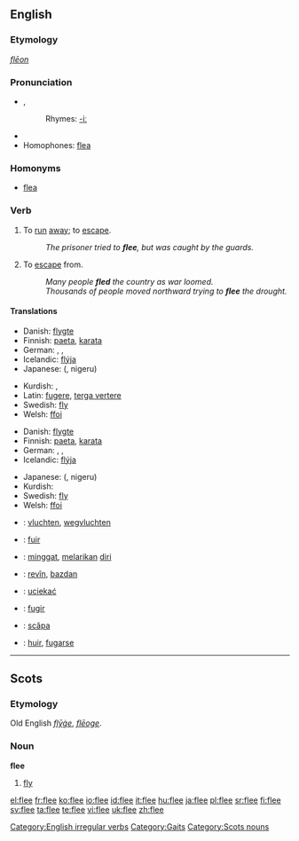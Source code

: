 ==English==

===Etymology===
{{OE.}} ''[[flēon]]''

===Pronunciation===
* {{IPA|/fliː/}}, {{SAMPA|/fli:/}}
*: Rhymes: [[Rhymes:English:-iː|-iː]]
* {{audio|en-us-flee.ogg|Audio (US)}}
* Homophones: [[flea]]

===Homonyms===
* [[flea]]

===Verb===
{{en-verb|flees|fleeing|fled|fled}}

# {{intransitive}} To [[run]] [[away]]; to [[escape]].
#: ''The prisoner tried to '''flee''', but was caught by the guards.''
# {{transitive}} To [[escape]] from.
#: ''Many people '''fled''' the country as war loomed.''
#: ''Thousands of people moved northward trying to '''flee''' the drought.''

====Translations====
{{trans-top|to run away; to escape}}
* Danish: [[flygte]]
* Finnish: [[paeta]], [[karata]]
* German: {{t+|de|fliehen}}, {{t+|de|meiden}}, {{t+|de|flüchten}}
* Icelandic: [[flýja]]
* Japanese: {{Jpan|[[逃げる]]}} ({{Jpan|[[にげる]]}}, nigeru)
{{trans-mid}}
* Kurdish: {{KUchar|[[هه‌ڵاتن]]}}, {{KUchar|[[ده‌رپه‌ڕین]]}}
* Latin: [[fugere]], [[terga vertere]]
* Swedish: [[fly]]
* Welsh: [[ffoi]]
{{trans-bottom}}

{{trans-top|to escape from}}
* Danish: [[flygte]]
* Finnish: [[paeta]], [[karata]]
* German: {{t+|de|fliehen}}, {{t+|de|entfliehen}}, {{t+|de|flüchten}}
* Icelandic: [[flýja]]
{{trans-mid}}
* Japanese: {{Jpan|[[逃げる]]}} ({{Jpan|[[にげる]]}}, nigeru)
* Kurdish: {{KUchar|[[ڕاکردن]]}}
* Swedish: [[fly]]
* Welsh: [[ffoi]]
{{trans-bottom}}

{{checktrans-top}}
* {{ttbc|Dutch}}: [[vluchten]], [[wegvluchten]]
* {{ttbc|French}}: [[fuir]]
* {{ttbc|Indonesian}}: [[minggat]], [[lari|melarikan]] [[diri]]
{{checktrans-mid}}
* {{ttbc|Kurdish}}: [[revîn]], [[bazdan]]
* {{ttbc|Polish}}: [[uciekać]]
* {{ttbc|Portuguese}}: [[fugir]]
* {{ttbc|Romanian}}: [[scăpa]]
* {{ttbc|Spanish}}: [[huir]], [[fugarse]]
{{checktrans-bottom}}

[[Category:English irregular verbs]]
[[Category:Gaits]]

----

==Scots==

===Etymology===
Old English ''[[flyge|flȳġe]]'', ''[[fleoge|flēoge]]''.

===Noun===
'''flee'''

# [[fly]]

[[Category:Scots nouns]]

[[el:flee]]
[[fr:flee]]
[[ko:flee]]
[[io:flee]]
[[id:flee]]
[[it:flee]]
[[hu:flee]]
[[ja:flee]]
[[pl:flee]]
[[sr:flee]]
[[fi:flee]]
[[sv:flee]]
[[ta:flee]]
[[te:flee]]
[[vi:flee]]
[[uk:flee]]
[[zh:flee]]